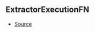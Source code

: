 ## ExtractorExecutionFN



- [Source](https://github.com/Androz2091/discord-player/blob/dbbd788/packages/discord-player/src/extractors/ExtractorExecutionContext.ts#L79)
